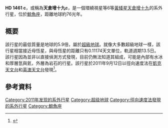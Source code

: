 {{Planetbox begin
| name = HD 1461 c
}}
{{Planetbox star
| star = [[HD_1461|HD 1461]]
| constell = [[鯨魚座|鯨魚座]]
| RA = {{RA|00|18|41.62}}
| DEC = {{DEC|−08|03|9.5}}
| app_mag = 6.47
| dist_ly = 76
| dist_pc =  23.3
| class = G0V
| mass = 1.08 ± 0.04
| radius = 1.095 ± 0.026
| temperature = 5765 ± 18
| metallicity = 0.19 ± 0.01
| age = 6.3
}}
{{Planetbox orbit
| period = 13.505 ± 0.0031<ref name="harps" />
| period_year = 0.03697
| period_hour = 324.12
| semimajor = 0.1117 ± 0.0018<ref name="harps" />
| semimajor_gm = 16.71
| periastron = 0.1090
| periastron_gm = 16.31
| apastron = 0.1144
| apastron_gm = 17.11
| eccentricity = 0.024
| speed = 91.97
| arg_peri = 
| t_peri = 
}}
{{Planetbox character
| minimum_mass_earth = 5.91 ± 0.76<ref name="harps" />
}}
{{Planetbox discovery
| discovery_date = 2011年9月12日
| discoverers = [[米歇爾·麥耶|Mayor]] ''et al.''
| discovery_method = [[都卜勒光譜學|都卜勒光譜學]]（[[HARPS|HARPS]]）
| discovery_site = [[凱克天文台|凱克天文台]]<br />[[澳洲天文台|英澳天文台]]
| discovery_status = Preprint<ref name="harps" />
}}
{{Planetbox reference
| star = HD+1461
| planet = c
}}
{{Planetbox end}}

'''HD 1461 c'''，或稱為'''天倉增十九c'''，是一個環繞視星等6等[[黃矮星|黃矮星]][[天倉增十九|天倉增十九]]的系外行星，位於[[鯨魚座|鯨魚座]]，距離地球約76光年。

==概要==
該行星的最低質量是地球的5.9倍，屬於[[超級地球|超級地球]]。就像大多數超級地球一樣，該行星相當接近母恆星，與母恆星的距離只有0.11174天文單位，軌道週期13.5日。該行星因為並非以直接偵測方式發現，目前仍無法知道其組成，可能是內部有水冰和厚層氫與氦，外層為岩石的行星。該行星於2011年9月12日以徑向速度法在[[凱克天文台|凱克天文台]]和[[澳洲天文台|英澳天文台]]發現<ref name="harps">{{cite | author=Mayor et al. | title=The HARPS search for southern extra-solar planets XXXIV. Occurrence, mass distribution and orbital properties of super-Earths and Neptune-mass planets | eprint=1109.2497 | journal=Astronomy and Astrophysics | date=2011.09 }}</ref>。

== 參考資料 ==
{{reflist}}

{{Sky|00|18|41.62|-|8|03|9.5|76}}
{{HD 1461}}
{{extrasolar-planet-stub}}

[[Category:2011年发现的系外行星|Category:2011年发现的系外行星]]
[[Category:超级地球|Category:超级地球]]
[[Category:徑向速度法發現的系外行星|Category:徑向速度法發現的系外行星]]
[[Category:鯨魚座|Category:鯨魚座]]